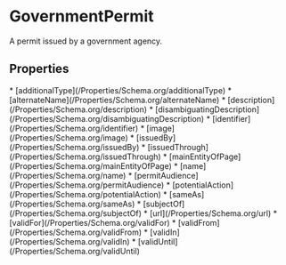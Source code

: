   
# GovernmentPermit

A permit issued by a government agency.

## Properties

<Grid>
* [additionalType](/Properties/Schema.org/additionalType)
* [alternateName](/Properties/Schema.org/alternateName)
* [description](/Properties/Schema.org/description)
* [disambiguatingDescription](/Properties/Schema.org/disambiguatingDescription)
* [identifier](/Properties/Schema.org/identifier)
* [image](/Properties/Schema.org/image)
* [issuedBy](/Properties/Schema.org/issuedBy)
* [issuedThrough](/Properties/Schema.org/issuedThrough)
* [mainEntityOfPage](/Properties/Schema.org/mainEntityOfPage)
* [name](/Properties/Schema.org/name)
* [permitAudience](/Properties/Schema.org/permitAudience)
* [potentialAction](/Properties/Schema.org/potentialAction)
* [sameAs](/Properties/Schema.org/sameAs)
* [subjectOf](/Properties/Schema.org/subjectOf)
* [url](/Properties/Schema.org/url)
* [validFor](/Properties/Schema.org/validFor)
* [validFrom](/Properties/Schema.org/validFrom)
* [validIn](/Properties/Schema.org/validIn)
* [validUntil](/Properties/Schema.org/validUntil)
</Grid>

